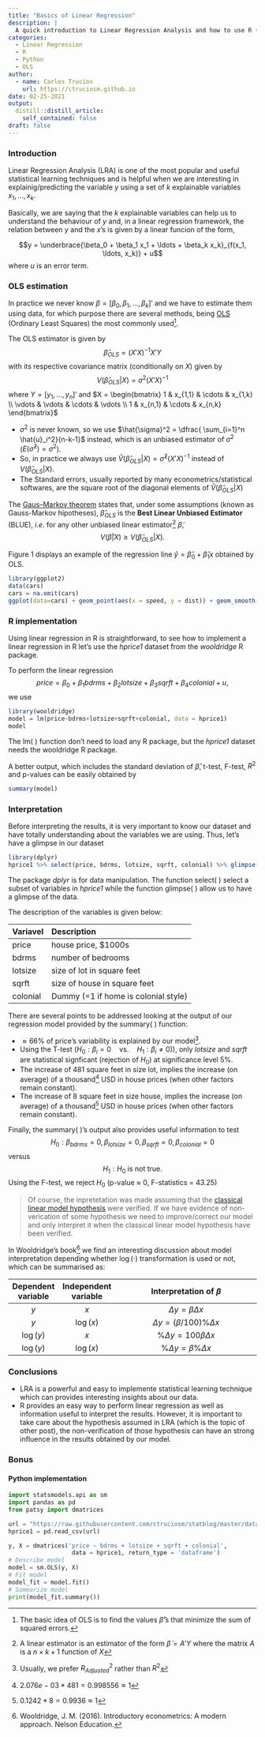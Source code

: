 ```yaml
---
title: "Basics of Linear Regression"
description: |
  A quick introduction to Linear Regression Analysis and how to use R (and Python as well) to perform it.
categories:
  - Linear Regression
  - R
  - Python
  - OLS
author:
  - name: Carlos Trucíos
    url: https://ctruciosm.github.io
date: 02-25-2021
output:
  distill::distill_article:
    self_contained: false
draft: false
---
```



### Introduction

Linear Regression Analysis (LRA) is one of the most popular and useful
statistical learning techniques and is helpful when we are interesting in explainig/predicting the variable $y$ using a set of $k$ explainable variables $x_1, \ldots, x_k$.

Basically, we are saying that the $k$ explainable variables can help us to understand the behaviour of $y$ and, in a linear regression framework, the relation between $y$ and the $x$'s is given by a linear funcion of the form,

$$y = \underbrace{\beta_0 + \beta_1 x_1 + \ldots + \beta_k x_k}_{f(x_1, \ldots, x_k)} + u$$ where $u$ is an error term.




### OLS estimation

In practice we never know $\beta = [\beta_0, \beta_1, \ldots, \beta_k]'$ and we have to estimate them using data, for which purpose there are several methods, being [OLS](https://en.wikipedia.org/wiki/Ordinary_least_squares) (Ordinary Least Squares) the most commonly used^[The basic idea of OLS is to find the values $\hat{\beta}$'s that minimize the sum of squared errors.]. 

The OLS estimator is given by  $$\hat{\beta}_{OLS} = (X'X)^{-1}X'Y$$ with its respective covariance matrix (conditionally on $X$) given by $$V(\hat{\beta}_{OLS}|X) = \sigma^2(X'X)^{-1}$$ where $Y = [y_1, \ldots, y_n]'$ and $X = \begin{bmatrix} 
1 & x_{1,1} & \cdots & x_{1,k} \\ 
\vdots & \vdots & \cdots & \vdots \\ 
1 & x_{n,1} & \cdots & x_{n,k} \end{bmatrix}$

- $\sigma^2$ is never known, so we use $\hat{\sigma}^2 = \dfrac{ \sum_{i=1}^n \hat{u}_i^2}{n-k-1}$ instead, which is an unbiased estimator of $\sigma^2$ ($E(\hat{\sigma}^2) = \sigma^2$).
- So, in practice we always use $\widehat{V}(\hat{\beta}_{OLS}|X) = \hat{\sigma}^2(X'X)^{-1}$ instead of $V(\hat{\beta}_{OLS}|X)$.
- The Standard errors, usually reported by many econometrics/statistical softwares, are the square root of the diagonal elements of $\widehat{V}(\hat{\beta}_{OLS}|X)$

The [Gaus--Markov theorem](https://en.wikipedia.org/wiki/Gauss–Markov_theorem) states that, under some assumptions (known as Gauss-Markov hipotheses), $\hat{\beta}_{OLS}$ is the **Best Linear Unbiased Estimator** (BLUE), *i.e.* for any other unbiased linear estimator^[A linear estimator is an estimator of the form $\tilde{\beta} = A'Y$ where the matrix $A$ is a $n \times k+1$ function of $X$] $\tilde{\beta}$, $$V(\tilde{\beta}|X) \geq V(\hat{\beta}_{OLS}|X).$$

Figure 1 displays an example of the regression line $\hat{y} = \hat{\beta}_0 + \hat{\beta}_1 x$ obtained by OLS.

```r
library(ggplot2)
data(cars)
cars = na.omit(cars)
ggplot(data=cars) + geom_point(aes(x = speed, y = dist)) + geom_smooth(aes(x = speed, y = dist), method = "lm", se = FALSE) + ylab("y") + xlab("x")
```


### R implementation

Using linear regression in R is straightforward, to see how to implement a linear regression in R let's use the *hprice1* dataset from the *wooldridge* R package.

To perform the linear regression $$price = \beta_0 + \beta_1 bdrms + \beta_2 lotsize +  \beta_3 sqrft + \beta_4 colonial + u,$$ we use


```r
library(wooldridge)
model = lm(price~bdrms+lotsize+sqrft+colonial, data = hprice1)
model
```


<aside>
The lm( ) function don't need to load any R package, but the *hprice1* dataset needs the wooldridge R package.
</aside>

A better output, which includes the standard deviation of $\hat{\beta}$, t-test, F-test, $R^2$ and p-values can be easily obtained by

```r
summary(model)
```

### Interpretation


Before interpreting the results, it is very important to know our dataset and have totally understanding about the variables we are using. Thus, let's have a glimpse in our dataset

```r
library(dplyr)
hprice1 %>% select(price, bdrms, lotsize, sqrft, colonial) %>% glimpse()
```


<aside>
The package *dplyr* is for data manipulation. The function select( ) select a subset of variables in *hprice1* while the function glimpse( ) allow us to have a glimpse of the data.
</aside>

The description of the variables is given below: 


| Variavel |      Description        |
|:---------|:------------------|
| price    | house price, $1000s |
| bdrms    | number of bedrooms  |
| lotsize  | size of lot in square feet|
| sqrft    | size of house in square feet|
| colonial | Dummy (=1 if home is colonial style) |



There are several points to be addressed looking at the output of our regression model provided by the summary( ) function:

- $\approx 66\%$ of price's variability is explained by our model^[Usually, we prefer  $R^2_{Adjusted}$ rather than $R^2$].
- Using the T-test ($H_0: \beta_i = 0 \quad \text{vs.} \quad H_1: \beta_i \neq 0)$), only *lotsize* and *sqrft* are statistical signficant (rejection of $H_0$) at significance level 5\%. 
- The increase of 481 square feet in size lot, implies the increase (on average) of a thousand^[$2.076e-03*481 = 0.998556 \approx 1$] USD in house prices (when other factors remain constant).
- The increase of 8 square feet in size house, implies the increase (on average) of a thousand^[$0.1242*8 = 0.9936 \approx 1$] USD in house prices (when other factors remain constant).


Finally, the summary( )'s output also provides useful information to test $$H_0: \beta_{bdrms}=0,\beta_{lotsize}=0,\beta_{sqrft}=0,\beta_{colonial}=0$$ versus $$H_1: H_0 \text{ is not true. }$$
Using the F-test, we reject $H_0$ (p-value $\approx$ 0, F-statistics = 43.25)


> Of course, the inpretetation was made assuming that the [classical linear model hypothesis](https://economictheoryblog.com/2015/04/01/ols_assumptions/) were verified. If we have evidence of non-verication of some hypothesis we need to improve/correct our model and only interpret it when the classical linear model hypothesis have been verified. 



In Wooldridge's book^[Wooldridge, J. M. (2016). Introductory econometrics: A modern approach. Nelson Education.] we find an interesting discussion about model interpretation depending whether $\log(\cdot)$ transformation is used or not, which can be summarised as:

|  Dependent variable | Independent variable | Interpretation of $\beta$   |
|:-------:|:--------:|:---------------------------:|
|$y$  | $x$ | $\Delta y = \beta \Delta x$     |
|$y$  | $\log(x)$ | $\Delta y = \big(\beta/100 \big) \% \Delta x$     |
|$\log(y)$  | $x$ | $\% \Delta y = 100\beta \Delta x$     |
|$\log(y)$  | $\log(x)$ | $\% \Delta y = \beta \% \Delta x$     |



### Conclusions

- LRA is a powerful and easy to implemente statistical learning technique which can provides interesting insights about our data.
- R provides an easy way to perform linear regression as well as information useful to interpret the results. However, it is important to take care about the hypothesis assumed in LRA (which is the topic of other post), the non-verification of those hypothesis can have an strong influence in the results obtained by our model.


### Bonus


#### Python implementation

```python
import statsmodels.api as sm
import pandas as pd
from patsy import dmatrices

url = "https://raw.githubusercontent.com/ctruciosm/statblog/master/datasets/hprice1.csv"
hprice1 = pd.read_csv(url)

y, X = dmatrices('price ~ bdrms + lotsize + sqrft + colonial', 
                  data = hprice1, return_type = 'dataframe')
# Describe model
model = sm.OLS(y, X)
# Fit model
model_fit = model.fit()
# Summarize model
print(model_fit.summary())
```



